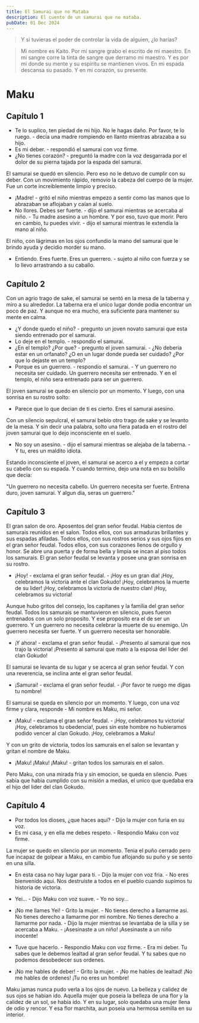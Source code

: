```yaml
---
title: El Samurai que no Mataba
description: El cuento de un samurai que no mataba.
pubDate: 01 Dec 2024
---
```


> Y si tuvieras el poder de controlar la vida de alguien, ¿lo harías?

> Mi nombre es Kaito. Por mi sangre grabo el escrito de mi maestro. En mi sangre corre la tinta de sangre que derramo mi maestro. Y es por mi donde su mente y su espíritu se mantienen vivos. En mi espada descansa su pasado. Y en mi corazón, su presente.

# Maku

## Capítulo 1

- Te lo suplico, ten piedad de mi hijo. No le hagas daño. Por favor, te lo ruego. - decía una madre rompiendo en llanto mientras abrazaba a su hijo.
- Es mi deber. - respondió el samurai con voz firme.
- ¿No tienes corazón? - preguntó la madre con la voz desgarrada por el dolor de su pierna tajada por la espada del samurai.

El samurai se quedó en silencio. Pero eso no le detuvo de cumplir con su deber. Con un movimiento rápido, removio la cabeza del cuerpo de la mujer. Fue un corte increiblemente limpio y preciso.

- ¡Madre! - gritó el niño mientras empezo a sentir como las manos que lo abrazaban se aflojaban y caían al suelo.
- No llores. Debes ser fuerte. - dijo el samurai mientras se acercaba al niño. - Tu madre asesino a un hombre. Y por eso, tuvo que morir. Pero en cambio, tu puedes vivir. - dijo el samurai mientras le extendía la mano al niño.

El niño, con lágrimas en los ojos confundio la mano del samurai que le brindo ayuda y decidio morder su mano.

- Entiendo. Eres fuerte. Eres un guerrero. - sujeto al niño con fuerza y se lo llevo arrastrando a su caballo.

## Capítulo 2

Con un agrio trago de sake, el samurai se sentó en la mesa de la taberna y miro a su alrededor. La taberna era el unico lugar donde podia encontrar un poco de paz. Y aunque no era mucho, era suficiente para mantener su mente en calma.

- ¿Y donde quedo el niño? - pregunto un joven novato samurai que esta siendo entrenado por el samurai.
- Lo deje en el templo. - respondio el samurai.
- ¿En el templo? ¿Por que? - pregunto el joven samurai. - ¿No deberia estar en un orfanato? ¿O en un lugar donde pueda ser cuidado? ¿Por que lo dejaste en un templo?
- Porque es un guerrero. - respondio el samurai. - Y un guerrero no necesita ser cuidado. Un guerrero necesita ser entrenado. Y en el templo, el niño sera entrenado para ser un guerrero.

El joven samurai se quedo en silencio por un momento. Y luego, con una sonrisa en su rostro solto:

- Parece que lo que decian de ti es cierto. Eres el samurai asesino.

Con un silencio sepulcral, el samurai bebio otro trago de sake y se levanto de la mesa. Y sin decir una palabra, solto una fiera patada en el rostro del joven samurai que lo dejo inconsciente en el suelo.

- No soy un asesino. - dijo el samurai mientras se alejaba de la taberna. - Y tu, eres un maldito idiota.

Estando inconsciente el joven, el samurai se acerco a el y empezo a cortar su cabello con su espada. Y cuando termino, dejo una nota en su bolsillo que decia:

"Un guerrero no necesita cabello. Un guerrero necesita ser fuerte. Entrena duro, joven samurai. Y algun dia, seras un guerrero."

## Capítulo 3

El gran salon de oro. Aposentos del gran señor feudal. Habia cientos de samurais reunidos en el salon. Todos ellos, con sus armaduras brillantes y sus espadas afiladas. Todos ellos, con sus rostros serios y sus ojos fijos en el gran señor feudal. Todos ellos, con sus corazones llenos de orgullo y honor. Se abre una puerta y de forma bella y limpia se incan al piso todos los samurais. El gran señor feudal se levanta y posee una gran sonrisa en su rostro.

- ¡Hoy! - exclama el gran señor feudal. - ¡Hoy es un gran dia! ¡Hoy, celebramos la victoria ante el clan Gokudo! ¡Hoy, celebramos la muerte de su lider! ¡Hoy, celebramos la victoria de nuestro clan! ¡Hoy, celebramos su victoria!

Aunque hubo gritos del consejo, los capitanes y la familia del gran señor feudal. Todos los samurais se mantuvieron en silencio, pues fueron entrenados con un solo proposito. Y ese proposito era el de ser un guerrero. Y un guerrero no necesita celebrar la muerte de su enemigo. Un guerrero necesita ser fuerte. Y un guerrero necesita ser honorable.

- ¡Y ahora! - exclama el gran señor feudal. - ¡Presento al samurai que nos trajo la victoria! ¡Presento al samurai que mato a la esposa del lider del clan Gokudo! 

El samurai se levanta de su lugar y se acerca al gran señor feudal. Y con una reverencia, se inclina ante el gran señor feudal.

- ¡Samurai! - exclama el gran señor feudal. - ¡Por favor te ruego me digas tu nombre!

El samurai se queda en silencio por un momento. Y luego, con una voz firme y clara, responde - Mi nombre es Maku, mi señor.

- ¡Maku! - exclama el gran señor feudal. - ¡Hoy, celebramos tu victoria! ¡Hoy, celebramos tu obedencia!, pues sin este hombre no hubieramos podido vencer al clan Gokudo. ¡Hoy, celebramos a Maku!

Y con un grito de victoria, todos los samurais en el salon se levantan y gritan el nombre de Maku.

- ¡Maku! ¡Maku! ¡Maku! - gritan todos los samurais en el salon.

Pero Maku, con una mirada fria y sin emocion, se queda en silencio. Pues sabia que habia cumplido con su misión a medias, el unico que quedaba era el hijo del lider del clan Gokudo.

## Capítulo 4

- Por todos los dioses, ¿que haces aqui? - Dijo la mujer con furia en su voz.
- Es mi casa, y en ella me debes respeto. - Respondio Maku con voz firme.

La mujer se quedo en silencio por un momento. Tenia el puño cerrado pero fue incapaz de golpear a Maku, en cambio fue aflojando su puño y se sento en una silla.

- En esta casa no hay lugar para ti. - Dijo la mujer con voz fria. - No eres bienvenido aqui. Nos destruiste a todos en el pueblo cuando supimos tu historia de victoria.

- Yei... - Dijo Maku con voz suave. - Yo no soy...
- ¡No me llames Yei! - Grito la mujer. - No tienes derecho a llamarme asi. No tienes derecho a llamarme por mi nombre. No tienes derecho a llamarme por nada. - Dijo la mujer mientras se levantaba de la silla y se acercaba a Maku. - ¡Asesinaste a un niño! ¡Asesinaste a un niño inocente! 
- Tuve que hacerlo. - Respondio Maku con voz firme. - Era mi deber. Tu sabes que le debemos lealtad al gran señor feudal. Y tu sabes que no podemos desobedecer sus ordenes.
- ¡No me hables de deber! - Grito la mujer. - ¡No me hables de lealtad! ¡No me hables de ordenes! ¡Tu no eres un hombre!

Maku jamas nunca pudo verla a los ojos de nuevo. La belleza y calidez de sus ojos se habian ido. Aquella mujer que poseia la belleza de una flor y la calidez de un sol, se habia ido. Y en su lugar, solo quedaba una mujer llena de odio y rencor. Y esa flor marchita, aun poseia una hermosa semilla en su interior.

